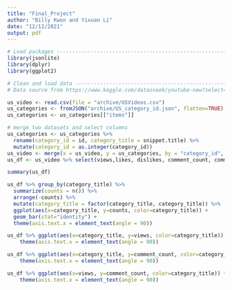 ```yaml
---
title: "Final_Project"
author: "Billy Kwon and Yixuan Li"
date: "12/12/2021"
output: pdf
---
```


```r
# Load packages -----------------------------------------------------------
library(jsonlite)
library(dplyr)
library(ggplot2)

# Clean and load data -----------------------------------------------------
# Data source from https://www.kaggle.com/datasnaek/youtube-new?select=USvideos.csv 

us_video <- read.csv(file = "archive/USVideos.csv")
us_categories <- fromJSON("archive/US_category_id.json", flatten=TRUE)
us_categories <- us_categories[["items"]]

# merge two datasets and select columns
us_categories <- us_categories %>%
  rename(category_id = id, category_title = snippet.title) %>%
  mutate(category_id = as.integer(category_id))
us_video <- merge(x = us_video, y = us_categories, by = "category_id", all.x=TRUE)
us_df <- us_video %>% select(views,likes, dislikes, comment_count, comments_disabled, ratings_disabled, video_error_or_removed, category_title, title, tags)

```


```r
summary(us_df)
```



```r
us_df %>% group_by(category_title) %>% 
  summarize(counts = n()) %>%
  arrange(-counts) %>%                                
  mutate(category_title = factor(category_title, category_title)) %>%   
  ggplot(aes(x=category_title, y=counts, color=category_title)) + 
  geom_bar(stat="identity") +
  theme(axis.text.x = element_text(angle = 90))
```


```r
us_df %>% ggplot(aes(x=category_title, y=views, color=category_title)) + geom_point() +
    theme(axis.text.x = element_text(angle = 90))
```

```r
us_df %>% ggplot(aes(x=category_title, y=comment_count, color=category_title)) + geom_point() +
    theme(axis.text.x = element_text(angle = 90))
```

```r
us_df %>% ggplot(aes(x=views, y=comment_count, color=category_title)) + geom_point() +
    theme(axis.text.x = element_text(angle = 90))
```

